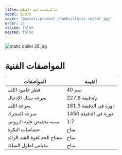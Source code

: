 ```yaml
---
title: ماكينــة لف السلك
model: SC075
cover: "@assets/product_thumbs/static-coiler.jpg"
order: 15
isLine: false
nested: false
---
```



<ProductTabs />

![static coiler 25.jpg](@assets/article_images/static-coiler/static-coiler-25.jpg)

# المواصفات الفنية

| المواصفات                   | القيمة                |
| --------------------------- | --------------------- |
| قطر عامود اللف              | 40 سم                 |
| سرعة سلك الإدخال            | 227.8 م/دقيقة         |
| سرعة اللف                   | 181.3 دورة في الدقيقة |
| سرعة المحرك                 | 1450 دورة في الدقيقة  |
| نسبة تخفيض علبة التروس      | 1:7                   |
| حساسات البكرة               | متاح                  |
| مفتاح الحد لقوة الشد الزائد | متاح                  |
| مقياس لطول السلك            | متاح                  |
